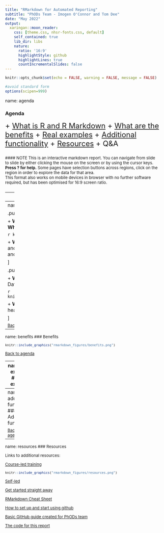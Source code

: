```yaml
---
title: "RMarkdown for Automated Reporting"
subtitle: "PhODs Team - Imogen O'Connor and Tom Dee"
date: "May 2022"
output:
  xaringan::moon_reader:
    css: [theme.css, nhsr-fonts.css, default]
    self_contained: true
    lib_dir: libs
    nature:
      ratio: '16:9'
      highlightStyle: github
      highlightLines: true
      countIncrementalSlides: false
---
```



```r

knitr::opts_chunk$set(echo = FALSE, warning = FALSE, message = FALSE)

#avoid standard form
options(scipen=999)

```

name: agenda

### Agenda  

 <font size="5">
 + [What is R and R Markdown](#what-is-r)
 + [What are the benefits](#benefits)
 + [Real examples](#real-examples)
 + [Additional functionality](#additional-functionality)
 + [Resources](#resources)
 + Q&A




<font size="2">
#### NOTE 
This is an interactive markdown report.  You can navigate from slide to slide by either clicking the mouse on the screen or by using the cursor keys.  **Press ? for help.** 
Some pages have selection buttons across regions, click on the region in order to explore the data for that area.  
This format also works on mobile devices in browser with no further software required, but has been optimised for 16:9 screen ratio.

---
name: what-is-r
### What is R and RMarkdown?

```r
knitr::include_graphics("rmarkdown_figures/what_is_rmarkdown.png")
```

<font size="2">
[Back to agenda](#agenda)

---
name: r-and-rmarkdown
### R and RMarkdown

.pull-left[
#### R

+ **What?** – R is an open-source programming language
+ **Where?** – Data science server – R studio

```r
knitr::include_graphics("rmarkdown_figures/rlogo.png")
```

+ **Why?** – Useful for statistics, data manipulation, analysis and visualisation.
+ **Why again?** – reproducible, transparent and scalable

]

.pull-right[
#### RMarkdown

+ **What?** – R markdown is a 'markup' variant of R
+ **Where?** – Data science server – R studio

```r
knitr::include_graphics("rmarkdown_figures/newfile.png")
```

+ **Why?** – An easy-to-read file incorporating text, images, headers, download links, buttons etc...

]

<font size="2">
[Back to agenda](#agenda)

---
name: benefits
### Benefits

```r
knitr::include_graphics("rmarkdown_figures/benefits.png")
```

<font size="2">
[Back to agenda](#agenda)

---
name: real-examples
### Real examples

<font size="2">
[Back to agenda](#agenda)

---
name: additional-functionality
### Additional functionality

<font size="2">
[Back to agenda](#agenda)


---
name: resources
### Resources

 <font size="2">
 Links to additional resources:

[Course-led training](https://nhsengland.sharepoint.com/teams/AnalyticalLearningandDevelopment/SitePages/Upcoming-Events.aspx)

```r
knitr::include_graphics("rmarkdown_figures/resources.png")
```

[Self-led](https://future.nhs.uk/system/login?nextURL=%2Fconnect%2Eti%2FDataAnalytics%2Fview%3FobjectId%3D22827888#22827888)

[Get started straight away](https://philosopher-analyst.netlify.app/rmd-workshop/)

[RMarkdown Cheat Sheet](https://www.rstudio.com/wp-content/uploads/2015/02/rmarkdown-cheatsheet.pdf)

[How to set up and start using github](https://docs.github.com/en/get-started/quickstart/hello-world)

[Basic GitHub guide created for PhODs team](https://nhsengland.sharepoint.com/:p:/r/sites/PrimaryCareCollaborations-PCSCAnalystsVirtualTeam/Shared%20Documents/PCSC%20Analysts%20Virtual%20Team/Skills%20Exchange%20Recordings/Rmarkdown%2020May2022/Github%20Workflow%20for%20PhODs%20Team%20v2.pptx?d=w285cc638be3b4f9e9fa234f171c1d4d6&csf=1&web=1&e=g943pT)

[The code for this report](https://github.com/ImogenConnorHelleur/Rmarkdown-showcase)



